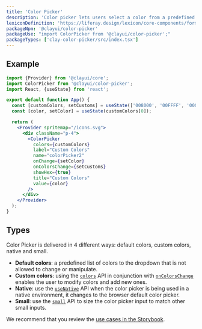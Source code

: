 ```yaml
---
title: 'Color Picker'
description: 'Color picker lets users select a color from a predefined palette, specify a color via its hexadecimal value, sample a color, and explore color values to create a custom color variation.'
lexiconDefinition: 'https://liferay.design/lexicon/core-components/forms/picker-color/'
packageNpm: '@clayui/color-picker'
packageUse: "import ColorPicker from '@clayui/color-picker';"
packageTypes: ['clay-color-picker/src/index.tsx']
---
```


## Example

```jsx preview
import {Provider} from '@clayui/core';
import ColorPicker from '@clayui/color-picker';
import React, {useState} from 'react';

export default function App() {
  const [customColors, setCustoms] = useState(['008000', '00FFFF', '0000FF']);
  const [color, setColor] = useState(customColors[0]);

  return (
    <Provider spritemap="/icons.svg">
      <div className="p-4">
        <ColorPicker
          colors={customColors}
          label="Custom Colors"
          name="colorPicker2"
          onChange={setColor}
          onColorsChange={setCustoms}
          showHex={true}
          title="Custom Colors"
          value={color}
        />
      </div>
    </Provider>
  );
}
```

## Types

Color Picker is delivered in 4 different ways: default colors, custom colors, native and small.

- **Default colors**: a predefined list of colors to the dropdown that is not allowed to change or manipulate.
- **Custom colors**: using the [`colors`](#api-colors) API in conjunction with [`onColorsChange`](#api-onColorsChange) enables the user to modify colors and add new ones.
- **Native**: use the [`useNative`](#api-useNative) API when the color picker is being used in a native environment, it changes to the browser default color picker.
- **Small**: use the [`small`](#api-small) API to size the color picker input to match other small inputs.

We recommend that you review the [use cases in the Storybook](https://storybook.clayui.com/?path=/story/design-system-components-colorpicker--default).
